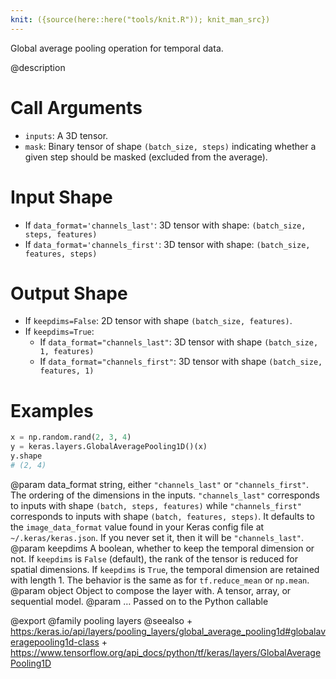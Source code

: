 ```yaml
---
knit: ({source(here::here("tools/knit.R")); knit_man_src})
---
```

Global average pooling operation for temporal data.

@description

# Call Arguments
- `inputs`: A 3D tensor.
- `mask`: Binary tensor of shape `(batch_size, steps)` indicating whether
    a given step should be masked (excluded from the average).

# Input Shape
- If `data_format='channels_last'`:
    3D tensor with shape:
    `(batch_size, steps, features)`
- If `data_format='channels_first'`:
    3D tensor with shape:
    `(batch_size, features, steps)`

# Output Shape
- If `keepdims=False`:
    2D tensor with shape `(batch_size, features)`.
- If `keepdims=True`:
    - If `data_format="channels_last"`:
        3D tensor with shape `(batch_size, 1, features)`
    - If `data_format="channels_first"`:
        3D tensor with shape `(batch_size, features, 1)`

# Examples
```python
x = np.random.rand(2, 3, 4)
y = keras.layers.GlobalAveragePooling1D()(x)
y.shape
# (2, 4)
```

@param data_format string, either `"channels_last"` or `"channels_first"`.
    The ordering of the dimensions in the inputs. `"channels_last"`
    corresponds to inputs with shape `(batch, steps, features)`
    while `"channels_first"` corresponds to inputs with shape
    `(batch, features, steps)`. It defaults to the `image_data_format`
    value found in your Keras config file at `~/.keras/keras.json`.
    If you never set it, then it will be `"channels_last"`.
@param keepdims A boolean, whether to keep the temporal dimension or not.
    If `keepdims` is `False` (default), the rank of the tensor is
    reduced for spatial dimensions. If `keepdims` is `True`, the
    temporal dimension are retained with length 1.
    The behavior is the same as for `tf.reduce_mean` or `np.mean`.
@param object Object to compose the layer with. A tensor, array, or sequential model.
@param ... Passed on to the Python callable

@export
@family pooling layers
@seealso
+ <https:/keras.io/api/layers/pooling_layers/global_average_pooling1d#globalaveragepooling1d-class>
+ <https://www.tensorflow.org/api_docs/python/tf/keras/layers/GlobalAveragePooling1D>
